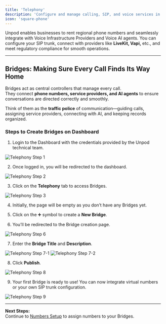 ```yaml
---
title: 'Telephony'
description: 'Configure and manage calling, SIP, and voice services in Unpod.'
icon: 'square-phone'
---
```


Unpod enables businesses to rent regional phone numbers and seamlessly integrate with Voice Infrastructure Providers and Voice AI agents. You can configure your SIP trunk, connect with providers like **LiveKit, Vapi,** etc., and meet regulatory compliance for smooth operations.

---

## Bridges: Making Sure Every Call Finds Its Way Home

Bridges act as central controllers that manage every call.  
They connect **phone numbers, service providers, and AI agents** to ensure conversations are directed correctly and smoothly.  

Think of them as the **traffic police** of communication—guiding calls, assigning service providers, connecting with AI, and keeping records organized.

### Steps to Create Bridges on Dashboard

1. Login to the Dashboard with the credentials provided by the Unpod technical team.  

<img src="../images/TelephonyStep1.png" alt="Telephony Step 1" />

2. Once logged in, you will be redirected to the dashboard.  

<img src="../images/TelephonyStep2.png" alt="Telephony Step 2" />

3. Click on the **Telephony** tab to access Bridges.  

<img src="../images/TelephonyStep3.png" alt="Telephony Step 3" />

4. Initially, the page will be empty as you don’t have any Bridges yet.  

5. Click on the ➕ symbol to create a **New Bridge**.  

6. You’ll be redirected to the Bridge creation page.  

<img src="../images/TelephonyStep6.png" alt="Telephony Step 6" />

7. Enter the **Bridge Title** and **Description**.  

<img src="../images/TelephonyStep7-1.png" alt="Telephony Step 7-1" />
<img src="../images/TelephonyStep7-2.png" alt="Telephony Step 7-2" />

8. Click **Publish**.  

<img src="../images/TelephonyStep8.png" alt="Telephony Step 8" />

9. Your first Bridge is ready to use! You can now integrate virtual numbers or your own SIP trunk configuration.  

<img src="../images/TelephonyStep9.png" alt="Telephony Step 9" />

---

**Next Steps:**  
Continue to [Numbers Setup](../numbers) to assign numbers to your Bridges.

